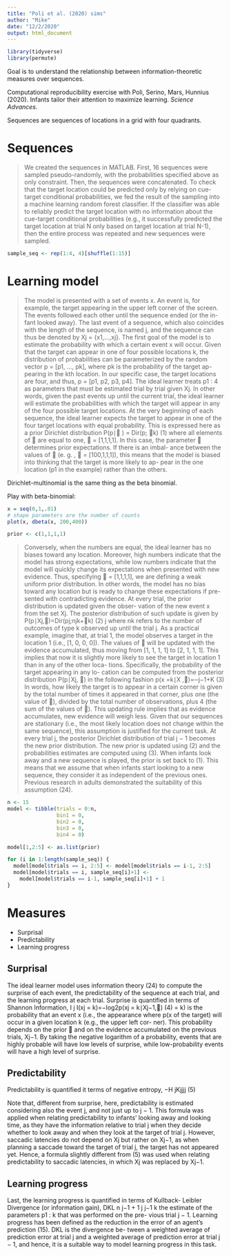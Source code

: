 ```yaml
---
title: "Poli et al. (2020) sims"
author: "Mike"
date: "12/2/2020"
output: html_document
---
```


```r
library(tidyverse)
library(permute)
```

Goal is to understand the relationship between information-theoretic measures over sequences. 

Computational reproducibility exercise with Poli, Serino, Mars, Hunnius (2020). Infants tailor their attention to maximize learning. *Science Advances*. 

Sequences are sequences of locations in a grid with four quadrants. 

# Sequences

> We created the sequences in MATLAB. First, 16 sequences were sampled pseudo-randomly, with the probabilities specified above as only constraint. Then, the sequences were concatenated. To check that the target location could be predicted only by relying on cue- target conditional probabilities, we fed the result of the sampling into a machine learning random forest classifier. If the classifier was able to reliably predict the target location with no information about the cue-target conditional probabilities (e.g., it successfully predicted the target location at trial N only based on target location at trial N-1), then the entire process was repeated and new sequences were sampled. 


```r
sample_seq <- rep(1:4, 4)[shuffle(1:15)]
```

# Learning model

> The model is presented with a set of events x. An event is, for example, the target appearing in the upper left corner of the screen. The events followed each other until the sequence ended (or the in- fant looked away). The last event of a sequence, which also coincides with the length of the sequence, is named j, and the sequence can thus be denoted by Xj = {x1,...,xj}. The first goal of the model is to estimate the probability with which a certain event x will occur. Given that the target can appear in one of four possible locations k, the distribution of probabilities can be parameterized by the random vector p = [p1, ..., pk], where pk is the probability of the target ap- pearing in the kth location. In our specific case, the target locations are four, and thus, p = [p1, p2, p3, p4]. The ideal learner treats p1 : 4 as parameters that must be estimated trial by trial given Xj. In other words, given the past events up until the current trial, the ideal learner will estimate the probabilities with which the target will appear in any of the four possible target locations.
At the very beginning of each sequence, the ideal learner expects the target to appear in one of the four target locations with equal probability. This is expressed here as a prior Dirichlet distribution
P(p∣ ) = Dir(p; k) (1)
where all elements of  are equal to one,  = [1,1,1,1]. In this case, the parameter  determines prior expectations. If there is an imbal- ance between the values of  (e. g. ,  = [100,1,1,1]), this means that the model is biased into thinking that the target is more likely to ap- pear in the one location (p1 in the example) rather than the others.

Dirichlet-multinomial is the same thing as the beta binomial. 

Play with beta-binomial:

```r
x = seq(0,1,.01)
# shape parameters are the number of counts
plot(x, dbeta(x, 200,400))

```


```r
prior <- c(1,1,1,1)
```


> Conversely, when the numbers are equal, the ideal learner has no biases toward any location. Moreover, high numbers indicate that the model has strong expectations, while low numbers indicate that the model will quickly change its expectations when presented with new evidence. Thus, specifying  = [1,1,1,1], we are defining a weak uniform prior distribution. In other words, the model has no bias toward any location but is ready to change these expectations if pre- sented with contradicting evidence.
At every trial, the prior distribution is updated given the obser- vation of the new event x from the set Xj. 
>  The posterior distribution of such update is given by
P(p∣Xj,)=Dir(pj;njk+k) (2)
j
where nk refers to the number of outcomes of type k observed up
until the trial j. As a practical example, imagine that, at trial 1, the model observes a target in the location 1 (i.e., [1, 0, 0, 0]). The values of  will be updated with the evidence accumulated, thus moving from [1, 1, 1, 1] to [2, 1, 1, 1]. This implies that now it is slightly more likely to see the target in location 1 than in any of the other loca- tions. Specifically, the probability of the target appearing in any lo- cation can be computed from the posterior distribution P(p∣Xj, ) in the following fashion
p(x =k∣X ,)=─j−1+K (3)
>In words, how likely the target is to appear in a certain corner is given by the total number of times it appeared in that corner, plus one (the value of ), divided by the total number of observations, plus 4 (the sum of the values of ). This updating rule implies that as evidence accumulates, new evidence will weigh less. Given that our sequences are stationary (i.e., the most likely location does not change within the same sequence), this assumption is justified for the current task.
At every trial j, the posterior Dirichlet distribution of trial j − 1 becomes the new prior distribution. The new prior is updated using (2) and the probabilities estimates are computed using (3). When infants look away and a new sequence is played, the prior is set back to (1). This means that we assume that when infants start looking to a new sequence, they consider it as independent of the previous ones. Previous research in adults demonstrated the suitability of this assumption (24).

```r
n <- 15
model <- tibble(trials = 0:n, 
                bin1 = 0, 
                bin2 = 0, 
                bin3 = 0, 
                bin4 = 0)

model[1,2:5] <- as.list(prior)

for (i in 1:length(sample_seq)) {
  model[model$trials == i, 2:5] <- model[model$trials == i-1, 2:5]
  model[model$trials == i, sample_seq[i]+1] <-  
    model[model$trials == i-1, sample_seq[i]+1] + 1
}
```



# Measures

* Surprisal
* Predictability
* Learning progress

## Surprisal 

The ideal learner model uses information theory (24) to compute the surprise of each event, the predictability of the sequence at each trial, and the learning progress at each trial. Surprise is quantified in terms of Shannon Information, I
j
I(xj = k)=−log2p(xj = k∣Xj−1,) (4) = k) is the probability that an event x (i.e., the appearance
where p(x
of the target) will occur in a given location k (e.g., the upper left cor- ner). This probability depends on the prior  and on the evidence accumulated on the previous trials, Xj−1. By taking the negative logarithm of a probability, events that are highly probable will have low levels of surprise, while low-probability events will have a high level of surprise.

## Predictability

Predictability is quantified it terms of negative entropy, −H jKjjjj
(5)


Note that, different from surprise, here, predictability is estimated considering also the event j, and not just up to j − 1. This formula was applied when relating predictability to infants’ looking away and looking time, as they have the information relative to trial j when they decide whether to look away and when they look at the target of trial j. However, saccadic latencies do not depend on Xj but rather on Xj−1, as when planning a saccade toward the target of trial j, the target has not appeared yet. Hence, a formula slightly different from (5) was used when relating predictability to saccadic latencies, in which Xj was replaced by Xj−1.

## Learning progress

Last, the learning progress is quantified in terms of Kullback- Leibler Divergence (or information gain), DKL
 n j−1 + 1 j j−1 k
the estimate of the parameters p1 : k that was performed on the pre- vious trial j − 1. Learning progress has been defined as the reduction in the error of an agent’s prediction (15). DKL is the divergence be- tween a weighted average of prediction error at trial j and a weighted average of prediction error at trial j − 1, and hence, it is a suitable way to model learning progress in this task.